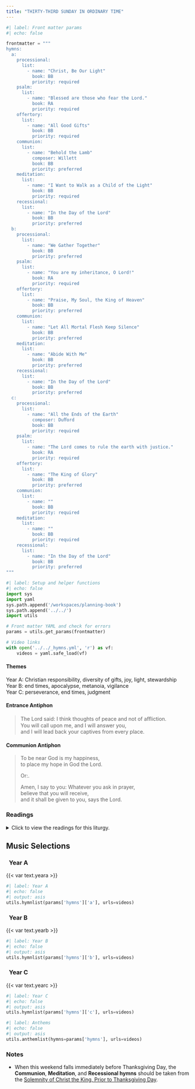 ```yaml
---
title: "THIRTY-THIRD SUNDAY IN ORDINARY TIME"
---
```


```python
#| label: Front matter params
#| echo: false

frontmatter = """
hymns:
  a:
    processional:
      list:
        - name: "Christ, Be Our Light"
          book: BB
          priority: required
    psalm:
      list:
        - name: "Blessed are those who fear the Lord."
          book: RA
          priority: required
    offertory:
      list:
        - name: "All Good Gifts"
          book: BB
          priority: required
    communion:
      list:
        - name: "Behold the Lamb"
          composer: Willett
          book: BB
          priority: preferred
    meditation:
      list:
        - name: "I Want to Walk as a Child of the Light"
          book: BB
          priority: required
    recessional:
      list:
        - name: "In the Day of the Lord"
          book: BB
          priority: preferred
  b:
    processional:
      list:
        - name: "We Gather Together"
          book: BB
          priority: preferred
    psalm:
      list:
        - name: "You are my inheritance, O Lord!"
          book: RA
          priority: required
    offertory:
      list:
        - name: "Praise, My Soul, the King of Heaven"
          book: BB
          priority: preferred
    communion:
      list:
        - name: "Let All Mortal Flesh Keep Silence"
          book: BB
          priority: preferred
    meditation:
      list:
        - name: "Abide With Me"
          book: BB
          priority: preferred
    recessional:
      list:
        - name: "In the Day of the Lord"
          book: BB
          priority: preferred
  c:
    processional:
      list:
        - name: "All the Ends of the Earth"
          composer: Duﬀord
          book: BB
          priority: required
    psalm:
      list:
        - name: "The Lord comes to rule the earth with justice."
          book: RA
          priority: required
    offertory:
      list:
        - name: "The King of Glory"
          book: BB
          priority: preferred
    communion:
      list:
        - name: ""
          book: BB
          priority: required
    meditation:
      list:
        - name: ""
          book: BB
          priority: required
    recessional:
      list:
        - name: "In the Day of the Lord"
          book: BB
          priority: preferred
"""
```

```python
#| label: Setup and helper functions
#| echo: false
import sys
import yaml
sys.path.append('/workspaces/planning-book')
sys.path.append('../../')
import utils

# Front matter YAML and check for errors
params = utils.get_params(frontmatter)

# Video links
with open('../../_hymns.yml', 'r') as vf:
    videos = yaml.safe_load(vf)
```

:::  {.red}
#### **Themes**
:::

[Year A:]{.red} Christian responsibility, diversity of gifts, joy, light, stewardship  
[Year B:]{.red} end times, apocalypse, metanoia, vigilance  
[Year C:]{.red} perseverance, end times, judgment  

:::  {.red}
#### **Entrance Antiphon**
:::

> The Lord said: I think thoughts of peace and not of aﬄiction.  
> You will call upon me, and I will answer you,  
> and I will lead back your captives from every place.  

:::  {.red}
#### **Communion Antiphon**
:::

> To be near God is my happiness,  
> to place my hope in God the Lord.  
>
> [Or:]{.red}. 
>
> Amen, I say to you: Whatever you ask in prayer,  
> believe that you will receive,  
> and it shall be given to you, says the Lord.  

:::: {.content-visible when-format="html"}
::: {.red}
### Readings
:::

<details>
  <summary>Click to view the readings for this liturgy.</summary>

::: {.red}
### &nbsp; Year A

#### First Reading [Proverbs 31:10-13, 19-20, 30-31]{style="float:right" .small}
:::

When one finds a worthy wife,  
her value is far beyond pearls.  
Her husband, entrusting his heart to her,  
has an unfailing prize.  
She brings him good, and not evil,  
all the days of her life.  
She obtains wool and flax  
and works with loving hands.  
She puts her hands to the distaff,  
and her fingers ply the spindle.  
She reaches out her hands to the poor,  
and extends her arms to the needy.  
Charm is deceptive and beauty fleeting;  
the woman who fears the LORD is to be praised.  
Give her a reward for her labors,  
and let her works praise her at the city gates.  

***

::: {.red}
#### Responsorial Psalm [Psalm 128:1-2, 3, 4-5]{style="float:right" .small}
:::

**[℟.]{.red}** **Blessed are those who fear the Lord.**  

Blessed are you who fear the LORD,  
who walk in his ways!  
For you shall eat the fruit of your handiwork;  
blessed shall you be, and favored. **[℟.]{.red}**  

Your wife shall be like a fruitful vine  
in the recesses of your home;  
Your children like olive plants  
around your table. **[℟.]{.red}**  

Behold, thus is the man blessed  
who fears the LORD.  
The LORD bless you from Zion:  
may you see the prosperity of Jerusalem  
all the days of your life. **[℟.]{.red}**  

***

::: {.red}
#### Second Reading [1 Thessalonians 5:1-6]{style="float:right" .small}
:::

Concerning times and seasons, brothers and sisters,  
you have no need for anything to be written to you.  
For you yourselves know very well that the day of the Lord will come
like a thief at night.  
When people are saying, "Peace and security,"  
then sudden disaster comes upon them,   
like labor pains upon a pregnant woman,  
and they will not escape.  

But you, brothers and sisters, are not in darkness,  
for that day to overtake you like a thief.  
For all of you are children of the light  
and children of the day.  
We are not of the night or of darkness.  
Therefore, let us not sleep as the rest do,  
but let us stay alert and sober.  

***

::: {.red}
#### Gospel Acclamation [John 15:4a, 5b]{style="float:right" .small}
:::

**[℟.]{.red}** **Alleluia, alleluia.**  
Remain in me as I remain in you, says the Lord.  
Whoever remains in me bears much fruit. **[℟.]{.red}**  

***

::: {.red}
#### Gospel [Matthew 25:14-30 or 25:14-15, 19-21]{style="float:right" .small}
:::

Jesus told his disciples this parable:  
"A man going on a journey  
called in his servants and entrusted his possessions to them.  
To one he gave five talents; to another, two; to a third, one--  
to each according to his ability.  
Then he went away.  
Immediately the one who received five talents went and traded with them,  
and made another five.  
Likewise, the one who received two made another two.  
But the man who received one went off and dug a hole in the ground  
and buried his master's money.  

"After a long time  
the master of those servants came back  
and settled accounts with them.  
The one who had received five talents came forward  
bringing the additional five.  
He said, 'Master, you gave me five talents.  
See, I have made five more.'  
His master said to him, 'Well done, my good and faithful servant.  
Since you were faithful in small matters,  
I will give you great responsibilities.  
Come, share your master's joy.'  
Then the one who had received two talents also came forward and said,  
'Master, you gave me two talents.  
See, I have made two more.'  
His master said to him, 'Well done, my good and faithful servant.  
Since you were faithful in small matters,  
I will give you great responsibilities.  
Come, share your master's joy.'  
Then the one who had received the one talent came forward and said,  
'Master, I knew you were a demanding person,  
harvesting where you did not plant  
and gathering where you did not scatter;  
so out of fear I went off and buried your talent in the ground.  
Here it is back.'  
His master said to him in reply, 'You wicked, lazy servant!  
So you knew that I harvest where I did not plant  
and gather where I did not scatter?  
Should you not then have put my money in the bank  
so that I could have got it back with interest on my return?  
Now then! Take the talent from him and give it to the one with ten.  
For to everyone who has,  
more will be given and he will grow rich;  
but from the one who has not,  
even what he has will be taken away.  
And throw this useless servant into the darkness outside,  
where there will be wailing and grinding of teeth.'"  

[Or:]{.red}  

Jesus told his disciples this parable:  
"A man going on a journey  
called in his servants and entrusted his possessions to them.  
To one he gave five talents; to another, two; to a third, one--  
to each according to his ability.  
Then he went away.  

"After a long time  
the master of those servants came back  
and settled accounts with them.  
The one who had received five talents came forward  
bringing the additional five.  
He said, 'Master, you gave me five talents.  
See, I have made five more.'  
His master said to him, 'Well done, my good and faithful servant.  
Since you were faithful in small matters,  
I will give you great responsibilities.  
Come, share your master's joy.'"  

::: {.centered}
{{< var symbols.cross >}} &nbsp; {{< var symbols.cross >}} &nbsp; {{< var symbols.cross >}}
:::

::: {.red}
### &nbsp; Year B

#### First Reading [Daniel 12:1-3]{style="float:right" .small}
:::

In those days, I Daniel,  
&emsp; heard this word of the Lord:  
"At that time there shall arise  
&emsp; Michael, the great prince,  
&emsp; guardian of your people;  
it shall be a time unsurpassed in distress  
&emsp; since nations began until that time.  
At that time your people shall escape,  
&emsp; everyone who is found written in the book.  

“Many of those who sleep in the dust of the earth shall awake;  
&emsp; some shall live forever,  
&emsp; others shall be an everlasting horror and disgrace.  

“But the wise shall shine brightly  
&emsp; like the splendor of the firmament,  
and those who lead the many to justice  
&emsp; shall be like the stars forever."  

***

::: {.red}
#### Responsorial Psalm [Psalm 16:5, 8, 9-10, 11]{style="float:right" .small}
:::

**[℟.]{.red}** **You are my inheritance, O Lord!**  

O LORD, my allotted portion and my cup,  
&emsp; you it is who hold fast my lot.  
I set the LORD ever before me;  
&emsp; with him at my right hand I shall not be disturbed. **[℟.]{.red}**  

Therefore my heart is glad and my soul rejoices,  
&emsp; my body, too, abides in confidence;  
because you will not abandon my soul to the netherworld,  
&emsp; nor will you suffer your faithful one to undergo corruption. **[℟.]{.red}**  

You will show me the path to life,  
&emsp; fullness of joys in your presence,  
&emsp; the delights at your right hand forever. **[℟.]{.red}**  

***

::: {.red}
#### Second Reading [Hebrews 10:11-14, 18]{style="float:right" .small}
:::

Brothers and sisters:  
Every priest stands daily at his ministry,  
offering frequently those same sacrifices  
that can never take away sins.  
But this one offered one sacrifice for sins,  
and took his seat forever at the right hand of God;  
now he waits until his enemies are made his footstool.  
For by one offering  
he has made perfect forever those who are being consecrated.  

Where there is forgiveness of these,  
there is no longer offering for sin.  

***

::: {.red}
#### Gospel Acclamation [Luke 21:36]{style="float:right" .small}
:::

**[℟.]{.red}** **Alleluia, alleluia.**  
Be vigilant at all times  
and pray that you have the strength to stand before the Son of Man. **[℟.]{.red}**  

***

::: {.red}
#### Gospel [Mark 13:24-32]{style="float:right" .small}
:::

Jesus said to his disciples:  
"In those days after that tribulation  
the sun will be darkened,  
and the moon will not give its light,  
and the stars will be falling from the sky,  
and the powers in the heavens will be shaken.  

"And then they will see 'the Son of Man coming in the clouds'  
with great power and glory,  
and then he will send out the angels  
and gather his elect from the four winds,  
from the end of the earth to the end of the sky.  

"Learn a lesson from the fig tree.  
When its branch becomes tender and sprouts leaves,  
you know that summer is near.  
In the same way, when you see these things happening,  
know that he is near, at the gates.  
Amen, I say to you,  
this generation will not pass away  
until all these things have taken place.  
Heaven and earth will pass away,  
but my words will not pass away.  

"But of that day or hour, no one knows,  
neither the angels in heaven, nor the Son, but only the Father."  

::: {.centered}
{{< var symbols.cross >}} &nbsp; {{< var symbols.cross >}} &nbsp; {{< var symbols.cross >}}
:::

::: {.red}
### &nbsp; Year C

#### First Reading [Malachi 3:19-20a]{style="float:right" .small}
:::

Lo, the day is coming, blazing like an oven,  
when all the proud and all evildoers will be stubble,  
and the day that is coming will set them on fire,  
leaving them neither root nor branch,  
says the LORD of hosts.  
But for you who fear my name, there will arise  
the sun of justice with its healing rays.  

***

::: {.red}
#### Responsorial Psalm [Psalm 98:5-6, 7-8, 9]{style="float:right" .small}
:::

**[℟.]{.red}** **The Lord comes to rule the earth with justice.**  

Sing praise to the LORD with the harp,  
with the harp and melodious song.  
With trumpets and the sound of the horn  
sing joyfully before the King, the LORD. **[℟.]{.red}**  

Let the sea and what fills it resound,  
the world and those who dwell in it;  
let the rivers clap their hands,  
the mountains shout with them for joy. **[℟.]{.red}**  

Before the LORD, for he comes,  
for he comes to rule the earth,  
he will rule the world with justice  
and the peoples with equity. **[℟.]{.red}**  

***

::: {.red}
#### Second Reading [2 Thessalonians 3:7-12]{style="float:right" .small}
:::

Brothers and sisters:  
You know how one must imitate us.  
For we did not act in a disorderly way among you,  
nor did we eat food received free from anyone.  
On the contrary, in toil and drudgery, night and day  
we worked, so as not to burden any of you.  
Not that we do not have the right.  
Rather, we wanted to present ourselves as a model for you,  
so that you might imitate us.  
In fact, when we were with you,  
we instructed you that if anyone was unwilling to work,  
neither should that one eat.  
We hear that some are conducting themselves among you in a
disorderly way,  
by not keeping busy but minding the business of others.  
Such people we instruct and urge in the Lord Jesus Christ to work quietly  
and to eat their own food.  

***

::: {.red}
#### Gospel Acclamation [Luke 21:28]{style="float:right" .small}
:::

**[℟.]{.red}** **Alleluia, alleluia.**  
Stand erect and raise your heads  
because your redemption is at hand. **[℟.]{.red}**  

***

::: {.red}
#### Gospel [Luke 21:5-19]{style="float:right" .small}
:::

While some people were speaking about  
how the temple was adorned with costly stones and votive offerings,  
Jesus said, "All that you see here--  
the days will come when there will not be left  
a stone upon another stone that will not be thrown down."  

Then they asked him,  
"Teacher, when will this happen?  
And what sign will there be when all these things are about to happen?"  
He answered,  
"See that you not be deceived,  
for many will come in my name, saying,  
'I am he,' and 'The time has come.'  
Do not follow them!  
When you hear of wars and insurrections,  
do not be terrified; for such things must happen first,  
but it will not immediately be the end."  
Then he said to them,  
"Nation will rise against nation, and kingdom against kingdom.  
There will be powerful earthquakes, famines, and plagues  
from place to place;  
and awesome sights and mighty signs will come from the sky.  

"Before all this happens, however,  
they will seize and persecute you,  
they will hand you over to the synagogues and to prisons,  
and they will have you led before kings and governors
because of my name.  
It will lead to your giving testimony.  
Remember, you are not to prepare your defense beforehand,  
for I myself shall give you a wisdom in speaking  
that all your adversaries will be powerless to resist or refute.  
You will even be handed over by parents, brothers, relatives, and friends,  
and they will put some of you to death.  
You will be hated by all because of my name,  
but not a hair on your head will be destroyed.  
By your perseverance you will secure your lives."  

::: {.centered}
{{< var symbols.cross >}} &nbsp; {{< var symbols.cross >}} &nbsp; {{< var symbols.cross >}}
:::

</details>
::::

::: {.red}
## Music Selections
:::

::: {.titlered}
### &nbsp; Year A
:::
{{< var text.yeara >}}

```python
#| label: Year A
#| echo: false
#| output: asis
utils.hymnlist(params['hymns']['a'], urls=videos)
```

::: {.titlered}
### &nbsp; Year B
:::
{{< var text.yearb >}}

```python
#| label: Year B
#| echo: false
#| output: asis
utils.hymnlist(params['hymns']['b'], urls=videos)
```

::: {.titlered}
### &nbsp; Year C
:::
{{< var text.yearc >}}

```python
#| label: Year C
#| echo: false
#| output: asis
utils.hymnlist(params['hymns']['c'], urls=videos)
```


```python
#| label: Anthems
#| echo: false
#| output: asis
utils.anthemlist(hymns=params['hymns'], urls=videos)
```

::: {.red}
### Notes
:::

* When this weekend falls immediately before Thanksgiving Day, the
**Communion**, **Meditation**, and **Recessional hymns** should be taken from the [Solemnity of Christ the King, Prior to Thanksgiving Day](christ-the-king-before-thanksgiving.qmd).